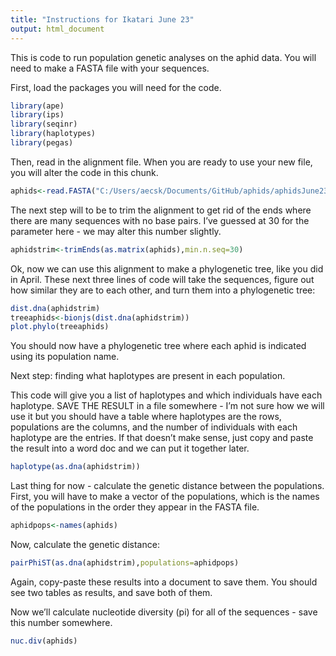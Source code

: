 ```yaml
---
title: "Instructions for Ikatari June 23"
output: html_document
---
```


This is code to run population genetic analyses on the aphid data. You will need to make a FASTA file with your sequences.

First, load the packages you will need for the code. 

```r
library(ape)
library(ips)
library(seqinr)
library(haplotypes)
library(pegas)
```

Then, read in the alignment file. When you are ready to use your new file, you will alter the code in this chunk.

```r

aphids<-read.FASTA("C:/Users/aecsk/Documents/GitHub/aphids/aphidsJune23.fas") #change the green text to match your file path

```

The next step will to be to trim the alignment to get rid of the ends where there are many sequences with no base pairs. I've guessed at 30 for the parameter here - we may alter this number slightly.

```r
aphidstrim<-trimEnds(as.matrix(aphids),min.n.seq=30) 
```

Ok, now we can use this alignment to make a phylogenetic tree, like you did in April. These next three lines of code will take the sequences, figure out how similar they are to each other, and turn them into a phylogenetic tree:

```r
dist.dna(aphidstrim)
treeaphids<-bionjs(dist.dna(aphidstrim))
plot.phylo(treeaphids)
```

You should now have a phylogenetic tree where each aphid is indicated using its population name. 


Next step: finding what haplotypes are present in each population.

This code will give you a list of haplotypes and which individuals have each haplotype. SAVE THE RESULT in a file somewhere - I'm not sure how we will use it but you should have a table where haplotypes are the rows, populations are the columns, and the number of individuals with each haplotype are the entries. If that doesn't make sense, just copy and paste the result into a word doc and we can put it together later.
```r
haplotype(as.dna(aphidstrim))
```

Last thing for now - calculate the genetic distance between the populations. First, you will have to make a vector of the populations, which is the names of the populations in the order they appear in the FASTA file.
```r
aphidpops<-names(aphids)  
```

Now, calculate the genetic distance:

```r
pairPhiST(as.dna(aphidstrim),populations=aphidpops)
```

Again, copy-paste these results into a document to save them. You should see two tables as results, and save both of them.

Now we'll calculate nucleotide diversity (pi) for all of the sequences - save this number somewhere.

```r
nuc.div(aphids)
```

